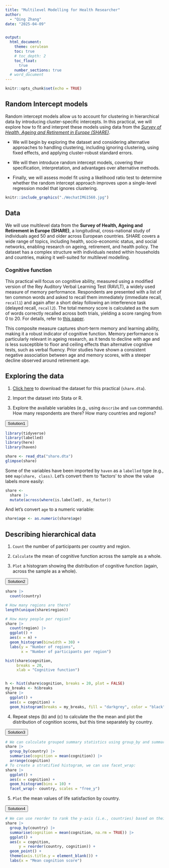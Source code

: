 ```yaml
---
title: "Multilevel Modelling for Health Researcher"
author:
  - "Qing Zhang"
date: "2025-04-09"


output: 
  html_document:
    theme: cerulean
    toc: true
    # toc_depth: 2
    toc_float:
      true
    number_sections: true
  # word_document
---
```


```r
knitr::opts_chunk$set(echo = TRUE)
```

## Random Intercept models

Random intercept models allow us to account for clustering in hierarchical data by introducing cluster-specific intercepts. In this practical, we will explore how to fit and interpret these models using data from the [*Survey of Health, Ageing and Retirement in Europe (SHARE)*](https://share-eric.eu/).

-   We will begin by exploring the dataset and considering alternative approaches to handling clustering, including ignoring clustering, using fixed effects, and applying cluster-robust standard errors.

-   We will then introduce random intercept models, covering their specification, interpretation, and advantages over alternative methods.

-   Finally, we will assess model fit using a likelihood ratio test to determine whether the random intercept approach improves upon a single-level regression model that ignores clustering.

```r
knitr::include_graphics("./WechatIMG1560.jpg")
```

## Data

We will use multilevel data from the **Survey of Health, Ageing and Retirement in Europe (SHARE)**, a longitudinal, cross-national study of individuals aged 50 and older across European countries. SHARE covers a wide range of topics, including health, socio-economic status, and social networks, enabling research on ageing, retirement, and health policy. The dataset has a complex structure with individuals nested within households and countries, making it well-suited for multilevel modelling.

### Cognitive function

This practical will focus on cognitive ability, measured using a modified version of the Rey Auditory Verbal Learning Test (RAVLT), a widely used measure of memory performance. Respondents are presented with a list of ten common words and asked to recall them immediately (immediate recall, `recall1`) and again after a short delay following an interference task (delayed recall, `recall2`). The total memory score is calculated as the sum of words correctly recalled across both trials, yielding a score ranging from 0 to 20. For details, refer to [this paper](https://www.sciencedirect.com/science/article/pii/S0167629617308299).

This composite measure captures short-term memory and learning ability, making it a robust indicator of cognitive function. Memory performance is particularly relevant in ageing research, as it tends to decline with age and is less susceptible to floor and ceiling effects than alternative cognitive tests, such as verbal fluency. Prior studies have shown a consistent negative association between age and memory scores, with a steeper decline observed around retirement age.

## Exploring the data

1.  [Click here](https://github.com/QingZhang990806/MLM/blob/main/share.dta) to download the dataset for this practical (`share.dta`).

2.  Import the dataset into Stata or R.

3.  Explore the available variables (e.g., using `describe` and `sum` commands). How many respondents are there? How many countries and regions?

<button class="btn btn-primary" data-toggle="collapse" data-target="#code-block">Solution1</button>
<div id="code-block" class="collapse">

```r
library(tidyverse)
library(labelled)
library(here)
library(haven)

share <- read_dta("share.dta")
glimpse(share)
```

Some of the variables have been imported by `haven` as a `labelled` type (e.g., see `map(share, class)`. Let’s convert them to ‘factors’ to show the value labels more easily:

```r
share <-
  share |>
  mutate(across(where(is.labelled), as_factor))
```

And let’s convert `age` to a numeric variable:

```r
share$age <- as.numeric(share$age)
```

</div> 

## Describing hierarchical data

1.  `Count` the number of participants per country and region.

2.  `Calculate` the mean of cognitive function across the sample as a whole.

3.  `Plot` a histogram showing the distribution of cognitive function (again, across the sample as a whole).


<button class="btn btn-primary" data-toggle="collapse" data-target="#code-block-2">Solution2</button>
<div id="code-block-2" class="collapse">

```r
share |>
  count(country)

# How many regions are there?
length(unique(share$region))

# How many people per region?
share |>
  count(region) |>
  ggplot() +
  aes(x = n) +
  geom_histogram(binwidth = 30) +
  labs(y = "Number of regions",
       x = "Number of participants per region")

hist(share$cognition,
     breaks = 20,
     xlab = "Cognitive function")


h <- hist(share$cognition, breaks = 20, plot = FALSE)
my_breaks <- h$breaks
share |>
  ggplot() +
  aes(x = cognition) +
  geom_histogram(breaks = my_breaks, fill = "darkgrey", color = "black")
```

</div> 

4. Repeat steps (b) and (c) to calculate the the mean and plot the distribution of cognition scores, but this time separately by country.

<button class="btn btn-primary" data-toggle="collapse" data-target="#code-block-3">Solution3</button>
<div id="code-block-3" class="collapse">

```r
# We can calculate grouped summary statistics using group_by and summarise:
share |>
  group_by(country) |>
  summarise(cognition = mean(cognition)) |>
  arrange(cognition)
# To create a stratified histogram, we can use facet_wrap:
share |>
  ggplot() +
  aes(x = cognition) +
  geom_histogram(bins = 10) +
  facet_wrap(~ country, scales = "free_y")
```

</div> 



5.  `Plot` the mean values of life satisfaction by country.


<button class="btn btn-primary" data-toggle="collapse" data-target="#code-block-4">Solution4</button>
<div id="code-block-4" class="collapse">

```r
# We can use reorder to rank the y-axis (i.e., countries) based on their mean cognition score:
share |>
  group_by(country) |>
  summarise(cognition = mean(cognition, na.rm = TRUE)) |>
  ggplot() +
  aes(x = cognition,
      y = reorder(country, cognition)) +
  geom_point() +
  theme(axis.title.y = element_blank()) +
  labs(x = "Mean cognition score")

```

</div> 

